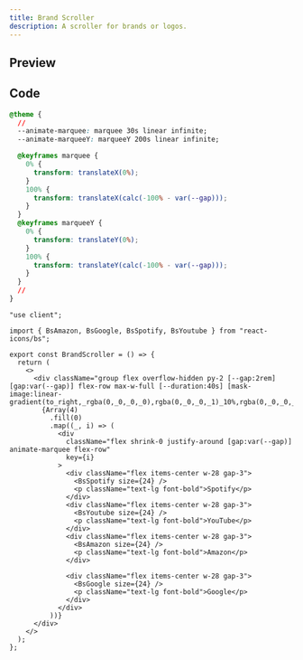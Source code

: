 ```yaml
---
title: Brand Scroller
description: A scroller for brands or logos.
---
```



## Preview

<PreviewContainer>
  <BrandScroller />
</PreviewContainer>

## Code

```css title="global.css"
@theme {
  //
  --animate-marquee: marquee 30s linear infinite;
  --animate-marqueeY: marqueeY 200s linear infinite;

  @keyframes marquee {
    0% {
      transform: translateX(0%);
    }
    100% {
      transform: translateX(calc(-100% - var(--gap)));
    }
  }
  @keyframes marqueeY {
    0% {
      transform: translateY(0%);
    }
    100% {
      transform: translateY(calc(-100% - var(--gap)));
    }
  }
  //
}
```

```tsx title="BrandScroller.tsx"
"use client";

import { BsAmazon, BsGoogle, BsSpotify, BsYoutube } from "react-icons/bs";

export const BrandScroller = () => {
  return (
    <>
      <div className="group flex overflow-hidden py-2 [--gap:2rem] [gap:var(--gap)] flex-row max-w-full [--duration:40s] [mask-image:linear-gradient(to_right,_rgba(0,_0,_0,_0),rgba(0,_0,_0,_1)_10%,rgba(0,_0,_0,_1)_90%,rgba(0,_0,_0,_0))]">
        {Array(4)
          .fill(0)
          .map((_, i) => (
            <div
              className="flex shrink-0 justify-around [gap:var(--gap)] animate-marquee flex-row"
              key={i}
            >
              <div className="flex items-center w-28 gap-3">
                <BsSpotify size={24} />
                <p className="text-lg font-bold">Spotify</p>
              </div>
              <div className="flex items-center w-28 gap-3">
                <BsYoutube size={24} />
                <p className="text-lg font-bold">YouTube</p>
              </div>
              <div className="flex items-center w-28 gap-3">
                <BsAmazon size={24} />
                <p className="text-lg font-bold">Amazon</p>
              </div>

              <div className="flex items-center w-28 gap-3">
                <BsGoogle size={24} />
                <p className="text-lg font-bold">Google</p>
              </div>
            </div>
          ))}
      </div>
    </>
  );
};
```
